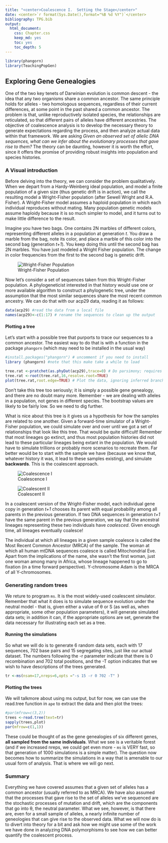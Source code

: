 ```yaml
---
title: "<center>Coalescence I.  Setting the Stage</center>"
date: <center>`r format(Sys.Date(),format="%B %d %Y")`</center>
bibliography: TPG.bib
output:
  html_document:
    css: Chapter.css
    keep_md: yes
    toc: yes
    toc_depth: 5
---
```



```r

library(phangorn)
library(TeachingPopGen)
```

## Exploring Gene Genealogies

One of the two key tenets of Darwinian evolution is common descent - the idea that any two organisms share a common ancestor.  The same principle holds for alleles - two homologous sequences, regardless of their current differences, at some point in the past shared a common ancestor.  The problem is that, unlike reproductively isolated species, the relationships are reticulated, so that different pairs of alleles have different ancestries.  The objective of coalescence analysis is to develop the necessary theory to generate expectations regarding the process, and then analyze actual data within that framework.  We are asking  *Given an observed set of allelic DNA sequences, what can we infer about the evolutionary processes that gave rise to them?* The theory can be daunting, however it is worth the effort, since it offers the promise of providing robust insights into population and species histories.

### A Visual introduction

Before delving into the theory, we can consider the problem qualitatively. When we depart from a Hardy-Weinberg ideal population, and model a finite population of a given size (thus genetic drift is in action),  we call the resulting model a Wright-Fisher population (after Sewell Wright and R.A. Fisher). A Wright-Fisher model assumes a haploid population in which each individual reproduces without mating. Many population genetic models assume haploidy because it is so much simpler to model, and it turns out to make little difference to the result. 

Imagine you have two bags. One contains 2N marbles of different colors, representing different alleles in a population at generation *t*. You draw a marble from the bag, note its color, and place a marble of this color into the second bag (generation *t+1*). You keep doing this until the second bag has 2N marbles. You have just modeled a Wright Fisher population. The change in color frequencies from the first to the second bag is genetic drift.

![Wright-Fisher Population](../images/drift_marbles.jpg)

Now let's consider a set of sequences taken from this Wright-Fisher population.  A phylogeneticist interested in that history would use one or more available algorithm to construct a phylogenetic tree, under the assumption that the most similar sequences share the most recent common ancestry.  We can do that with our acp29 data, reading it as follows:



```r
data(acp29) #read the data from a local file
names(acp29)<-c(1:17) # rename the sequences to clean up the output
```

#### Plotting a tree

Let's start with a possible tree that purports to trace our sequences to a common ancestor.  The easiest way to do that is with a function in the package `phangorn` (which may need to be installed in the usual way)

```r
#install.packages("phangorn") # uncomment if you need to install
library (phangorn) #note that this make take a while to load
```
```r

tree.rat <-pratchet(as.phyDat(acp29),trace=0) # Do parsimony; requires conversion of data to different type of object
tree.rat <-root(tree.rat,16,resolve.root=TRUE)
plot(tree.rat,root.edge=TRUE) # Plot the data, ignoring inferred branch lengths
```

Don't take this tree too seriously; it is simply a possible gene genealogy, and there are no doubt many more.  Remember - we are dealing with alleles in a population, not genes in different species. The bootstrap values are likely to be fairly low.  So we need to dig further.

What is nice about this tree is it gives us a hypothesis for how the samples are related to one another. Given a forward-time simulator of a Wright-Fisher population, we could simulate over and over until we got a set of relationships that look like this tree. That would be quite difficult! Remember that most lineages go extinct, and thus most population histories did not lead to these particular lineages being extant in the population. We would have to simulate trillions or probably more scenarios to recreate them. Far better would be to start with the sample we have (because we know that, whatever history it was, it lead to these samples existing), and simulate **backwards**. This is the coalescent approach.

![Coalescence I](../images/bergstrom_dugatkin_coalescence1.jpg)

![Coalescent II](../images/bergstrom_dugatkin_coalescence2.jpg)

In a coalescent version of the Wright-Fisher model, each individual gene copy in generation *t+1* chooses its parent with equal probability among all parents in the previous generation. If two DNA sequences in generation *t+1* have the same parent in the previous generation, we say that the ancestral lineages representing these two individuals have *coalesced*. Given enough time, all lineages eventually coalesce! 

  The individual at which all lineages in a given sample coalesce is called the Most Recent Common Ancestor (MRCA) of the sample. The woman at which all human mtDNA sequences coalesce is called Mitochondrial Eve. Apart from the implications of the name, she wasn't the first woman, just one woman among many in Africa, whose lineage happened to go to fixation (in a time forward perspective). Y-chromosome Adam is the MRCA of all Y-chromosomes.

### Generating random trees

We reture to program `ms`.  It is the most widely-used coalescent simulator. Remember that what it does is to simulate sequence evolution under the neutral model - that is, given either a value of &theta; or S (as well as, when appropriate, some other population parameters), it will generate simulated data sets; in addition it can, if the appropriate options are set, generate the data necessary for illustrating each set as a tree.

#### Running the simulations

So what we will do is to generate 6 random data sets, each with 17 sequences, 702 base pairs and 15 segregating sites, just like our actual dataset. The numbers following the -r parameter indicate that there is 0 recombination and 702 total positions, and the -T option indicates that we wish to have descriptions of the trees generated.
```r
tr <-ms(nsam=17,nreps=6,opts ="-s 15 -r 0 702 -T" )
```

#### Plotting the trees

We will talkmore about using ms output, but for now, we can use the read.tree function in `ape` to extract the data and then plot the trees:

```r
#par(mfrow=c(3,2))
trees <-read.tree(text=tr)
sapply(trees,plot)
par(mfrow=c(1,1))
```

These could be thought of as the gene genealogies of six different genes, **all sampled from the same individuals**.  What we see is a veritable forest (and if we increased nreps, we could get even more - `ms` is VERY fast, so that generation of 1000 simulations is a simple matter).  The question now becomes how to summarize the simulations in a way that is amenable to our usual form of analysis.  That is where we will go next.

### Summary

Everything we have covered assumes that a given set of alleles has a common ancestor (usually referred to as MRCA).  We have also assumed that the processes that gave rise to the set of alleles we've sequenced are the stochastic processes of mutation and drift, which are the components that go into &theta;, the neutral parameter.  What we see, however, is that there are, even for a small sample of alleles, a nearly infinite number of geneologies that can give rise to the observed data.  What we will now do is to divert into theory for a bit and ask how we might use some of the work we have done in analyzing DNA polymorphisms to see how we can better quantify the coalescent process.


